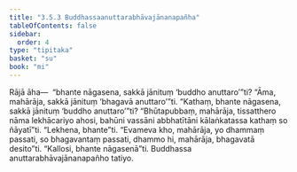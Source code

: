 ```yaml
---
title: "3.5.3 Buddhassaanuttarabhāvajānanapañha"
tableOfContents: false
sidebar:
  order: 4
type: "tipitaka"
basket: "su"
book: "mi"
---
```



<DynamicBreadcrumb />

<Division number="75" book="mi" bookNo="28">

<Paragraph number="366" book="mi">
Rājā āha—  “bhante nāgasena, sakkā jānituṃ ‘buddho anuttaro’”ti? “Āma, mahārāja, sakkā jānituṃ ‘bhagavā anuttaro’”ti. “Kathaṃ, bhante nāgasena, sakkā jānituṃ ‘buddho anuttaro’”ti? “Bhūtapubbaṃ, mahārāja, tissatthero nāma lekhācariyo ahosi, bahūni vassāni abbhatītāni kālaṅkatassa kathaṃ so ñāyatī”ti. “Lekhena, bhante”ti. “Evameva kho, mahārāja, yo dhammaṃ passati, so bhagavantaṃ passati, dhammo hi, mahārāja, bhagavatā desito”ti.
</Paragraph>

<Paragraph number="367" book="mi">
“Kallosi, bhante nāgasenā”ti.

</Paragraph>
</Division>

<Paragraph number="368" type="center" book="mi">
Buddhassa anuttarabhāvajānanapañho tatiyo.
</Paragraph>